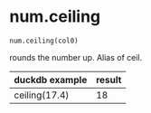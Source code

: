 # num.ceiling { #duckops.num.ceiling }

`num.ceiling(col0)`

rounds the number up. Alias of ceil.

| duckdb example | result |
| -------------- | ------ |
| ceiling(17.4) | 18 |
